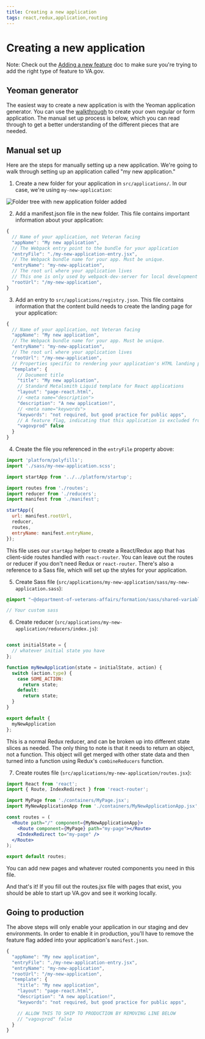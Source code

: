 ```yaml
---
title: Creating a new application
tags: react,redux,application,routing
---
```


# Creating a new application

Note: Check out the [Adding a new feature](/getting-started/common-tasks/new-feature) doc to make sure you're trying to add the right type of feature to VA.gov.

## Yeoman generator

The easiest way to create a new application is with the Yeoman application generator. You can use the [walkthrough](/platform/tools/generator) to create your own regular or form application. The manual set up process is below, which you can read through to get a better understanding of the different pieces that are needed.

## Manual set up

Here are the steps for manually setting up a new application. We're going to walk through setting up an application called "my new application."

1. Create a new folder for your application in `src/applications/`. In our case, we're using `my-new-application`:

![Folder tree with new application folder added](../../../images/getting-started/new-application-folder.png)

2. Add a manifest.json file in the new folder. This file contains important information about your application:

```js
{
  // Name of your application, not Veteran facing
  "appName": "My new application",
  // The Webpack entry point to the bundle for your application
  "entryFile": "./my-new-application-entry.jsx",
  // The Webpack bundle name for your app. Must be unique.
  "entryName": "my-new-application",
  // The root url where your application lives
  // This one is only used by webpack-dev-server for local development
  "rootUrl": "/my-new-application",
}
```

3. Add an entry to `src/applications/registry.json`. This file contains information that the content build needs to create the landing page for your application:

```js
{
  // Name of your application, not Veteran facing
  "appName": "My new application",
  // The Webpack bundle name for your app. Must be unique.
  "entryName": "my-new-application",
  // The root url where your application lives
  "rootUrl": "/my-new-application",
  // Properties specific to rendering your application's HTML landing page
  "template": {
    // Document title
    "title": "My new application",
    // Standard Metalsmith Liquid template for React applications
    "layout": "page-react.html",
    // <meta name="description">
    "description": "A new application!",
    // <meta name="keywords">
    "keywords": "not required, but good practice for public apps",
    // A feature flag, indicating that this application is excluded from production builds
    "vagovprod" false
  }
}
```
   

4. Create the file you referenced in the `entryFile` property above:

```jsx
import 'platform/polyfills';
import './sass/my-new-application.scss';

import startApp from '../../platform/startup';

import routes from './routes';
import reducer from './reducers';
import manifest from './manifest';

startApp({
  url: manifest.rootUrl,
  reducer,
  routes,
  entryName: manifest.entryName,
});
```

This file uses our `startApp` helper to create a React/Redux app that has client-side routes handled with `react-router`. You can leave out the routes or reducer if you don't need Redux or `react-router`. There's also a reference to a Sass file, which will set up the styles for your application.

5. Create Sass file (`src/applications/my-new-application/sass/my-new-application.sass`):

```scss
@import "~@department-of-veterans-affairs/formation/sass/shared-variables";

// Your custom sass
```

6. Create reducer (`src/applications/my-new-application/reducers/index.js`):

```js

const initialState = {
  // whatever initial state you have
};

function myNewApplication(state = initialState, action) {
  switch (action.type) {
    case SOME_ACTION:
      return state;
    default:
      return state;
  }
}

export default {
  myNewApplication
};
```

This is a normal Redux reducer, and can be broken up into different state slices as needed. The only thing to note is that it needs to return an object, not a function. This object will get merged with other state data and then turned into a function using Redux's `combineReducers` function.

7. Create routes file (`src/applications/my-new-application/routes.jsx`):

```jsx
import React from 'react';
import { Route, IndexRedirect } from 'react-router';

import MyPage from './containers/MyPage.jsx';
import MyNewApplicationApp from './containers/MyNewApplicationApp.jsx';

const routes = (
  <Route path="/" component={MyNewApplicationApp}>
    <Route component={MyPage} path="my-page"></Route>
    <IndexRedirect to="my-page" />
  </Route>
);

export default routes;
```

You can add new pages and whatever routed components you need in this file.

And that's it! If you fill out the routes.jsx file with pages that exist, you should be able to start up VA.gov and see it working locally.

## Going to production

The above steps will only enable your application in our staging and dev environments. In order to enable it in production, you'll have to remove the feature flag added into your application's `manifest.json`.

```js
{
  "appName": "My new application",
  "entryFile": "./my-new-application-entry.jsx",
  "entryName": "my-new-application",
  "rootUrl": "/my-new-application",
  "template": {
    "title": "My new application",
    "layout": "page-react.html",
    "description": "A new application!",
    "keywords": "not required, but good practice for public apps",

    // ALLOW THIS TO SHIP TO PRODUCTION BY REMOVING LINE BELOW
    // "vagovprod" false
  }
}
```
